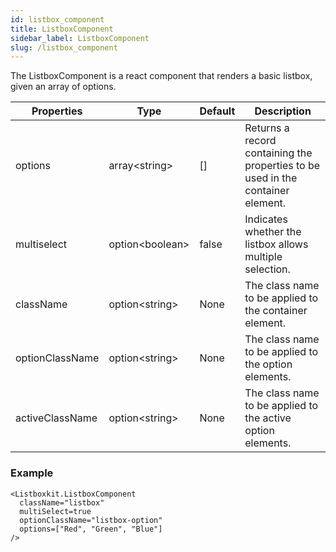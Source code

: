 ```yaml
---
id: listbox_component
title: ListboxComponent
sidebar_label: ListboxComponent
slug: /listbox_component
---
```



The ListboxComponent is a react component that renders a basic listbox, given an array of options.

| Properties      | Type             | Default | Description                                                                     |
| --------------- | ---------------- | ------- | ------------------------------------------------------------------------------- |
| options         | array<string\>   | []      | Returns a record containing the properties to be used in the container element. |
| multiselect     | option<boolean\> | false   | Indicates whether the listbox allows multiple selection.                        |
| className       | option<string\>  | None    | The class name to be applied to the container element.                          |
| optionClassName | option<string\>  | None    | The class name to be applied to the option elements.                            |
| activeClassName | option<string\>  | None    | The class name to be applied to the active option elements.                     |

### Example

```rescript
<Listboxkit.ListboxComponent
  className="listbox"
  multiSelect=true
  optionClassName="listbox-option"
  options=["Red", "Green", "Blue"]
/>
```

<ListboxComponent />
